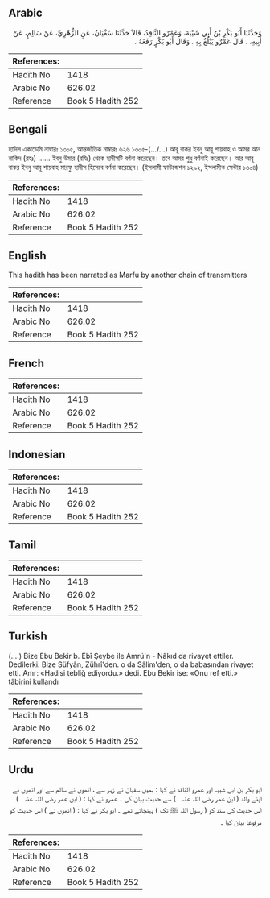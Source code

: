 ## Arabic


<div dir="rtl" lang="ar" style={{fontSize:'larger',backgroundColor:'#f8f9fa',padding:20}}>
وَحَدَّثَنَا أَبُو بَكْرِ بْنُ أَبِي شَيْبَةَ، وَعَمْرٌو النَّاقِدُ، قَالاَ حَدَّثَنَا سُفْيَانُ، عَنِ الزُّهْرِيِّ، عَنْ سَالِمٍ، عَنْ أَبِيهِ، ‏.‏ قَالَ عَمْرٌو يَبْلُغُ بِهِ ‏.‏ وَقَالَ أَبُو بَكْرٍ رَفَعَهُ ‏.‏
</div>
<div style={{backgroundColor:'#f8f9fa',padding:20, marginBottom: 10}}><table> <thead> <tr> <th>References:</th> <th></th> </tr> </thead> <tbody><tr><td>Hadith No</td><td>1418</td></tr><tr><td>Arabic No</td><td>626.02</td></tr><tr><td>Reference</td><td>Book 5 Hadith 252</td></tr></tbody></table></div>

## Bengali


<div dir="ltr" lang="bn" style={{fontSize:'larger',backgroundColor:'#f8f9fa',padding:20}}>
হাদিস একাডেমি নাম্বারঃ ১৩০৫, আন্তর্জাতিক নাম্বারঃ ৬২৬ ১৩০৫-(.../...) আবূ বাকর ইবনু আবূ শায়বাহ ও আমর আন নাকিদ (রহঃ) ...... ইবনু উমার (রযিঃ) থেকে হাদীসটি বর্ণনা করেছেন। তবে আমর শুধু বর্ণনাই করেছেন। আর আবূ বাকর ইবনু আবূ শায়বাহ মারফু হাদীস হিসেবে বর্ণনা করেছেন। (ইসলামী ফাউন্ডেশন ১২৯২, ইসলামীক সেন্টার ১৩০৪)
</div>
<div style={{backgroundColor:'#f8f9fa',padding:20, marginBottom: 10}}><table> <thead> <tr> <th>References:</th> <th></th> </tr> </thead> <tbody><tr><td>Hadith No</td><td>1418</td></tr><tr><td>Arabic No</td><td>626.02</td></tr><tr><td>Reference</td><td>Book 5 Hadith 252</td></tr></tbody></table></div>

## English


<div dir="ltr" lang="en" style={{fontSize:'larger',backgroundColor:'#f8f9fa',padding:20}}>
This hadith has been narrated as Marfu by another chain of transmitters
</div>
<div style={{backgroundColor:'#f8f9fa',padding:20, marginBottom: 10}}><table> <thead> <tr> <th>References:</th> <th></th> </tr> </thead> <tbody><tr><td>Hadith No</td><td>1418</td></tr><tr><td>Arabic No</td><td>626.02</td></tr><tr><td>Reference</td><td>Book 5 Hadith 252</td></tr></tbody></table></div>

## French


<div dir="ltr" lang="fr" style={{fontSize:'larger',backgroundColor:'#f8f9fa',padding:20}}>

</div>
<div style={{backgroundColor:'#f8f9fa',padding:20, marginBottom: 10}}><table> <thead> <tr> <th>References:</th> <th></th> </tr> </thead> <tbody><tr><td>Hadith No</td><td>1418</td></tr><tr><td>Arabic No</td><td>626.02</td></tr><tr><td>Reference</td><td>Book 5 Hadith 252</td></tr></tbody></table></div>

## Indonesian


<div dir="ltr" lang="id" style={{fontSize:'larger',backgroundColor:'#f8f9fa',padding:20}}>

</div>
<div style={{backgroundColor:'#f8f9fa',padding:20, marginBottom: 10}}><table> <thead> <tr> <th>References:</th> <th></th> </tr> </thead> <tbody><tr><td>Hadith No</td><td>1418</td></tr><tr><td>Arabic No</td><td>626.02</td></tr><tr><td>Reference</td><td>Book 5 Hadith 252</td></tr></tbody></table></div>

## Tamil


<div dir="ltr" lang="ta" style={{fontSize:'larger',backgroundColor:'#f8f9fa',padding:20}}>

</div>
<div style={{backgroundColor:'#f8f9fa',padding:20, marginBottom: 10}}><table> <thead> <tr> <th>References:</th> <th></th> </tr> </thead> <tbody><tr><td>Hadith No</td><td>1418</td></tr><tr><td>Arabic No</td><td>626.02</td></tr><tr><td>Reference</td><td>Book 5 Hadith 252</td></tr></tbody></table></div>

## Turkish


<div dir="ltr" lang="tr" style={{fontSize:'larger',backgroundColor:'#f8f9fa',padding:20}}>
(….) Bize Ebu Bekir b. Ebî Şeybe ile Amrü'n - Nâkıd da rivayet ettiler. Dedilerki: Bize Süfyân, Zührî'den. o da Sâlim'den, o da babasından rivayet etti. Amr: «Hadisi tebliğ ediyordu.» dedi. Ebu Bekir ise: «Onu ref etti.» tâbirini kullandı
</div>
<div style={{backgroundColor:'#f8f9fa',padding:20, marginBottom: 10}}><table> <thead> <tr> <th>References:</th> <th></th> </tr> </thead> <tbody><tr><td>Hadith No</td><td>1418</td></tr><tr><td>Arabic No</td><td>626.02</td></tr><tr><td>Reference</td><td>Book 5 Hadith 252</td></tr></tbody></table></div>

## Urdu


<div dir="rtl" lang="ur" style={{fontSize:'larger',backgroundColor:'#f8f9fa',padding:20}}>
ابو بکر بن ابی شبیہ اور عمرو الناقد نے کہا : ہمیں سفیان نے زہر سے ، انھوں نے سالم سے اور انھوں نے اپنے والد ( ابن عمر ‌رضی ‌اللہ ‌عنہ ‌ ‌ ) سے حدیث بیان کی ۔ عمرو نے کہا : ( ابن عمر ‌رضی ‌اللہ ‌عنہ ‌ ‌ ) اس حدیث کی سند کو ( رسول اللہ ﷺ تک ) پہنچاتے تھے ۔ ابو بکر نے کہا : ( انھوں نے ) اس حدیث کو مرفوعا بیان کیا ۔
</div>
<div style={{backgroundColor:'#f8f9fa',padding:20, marginBottom: 10}}><table> <thead> <tr> <th>References:</th> <th></th> </tr> </thead> <tbody><tr><td>Hadith No</td><td>1418</td></tr><tr><td>Arabic No</td><td>626.02</td></tr><tr><td>Reference</td><td>Book 5 Hadith 252</td></tr></tbody></table></div>